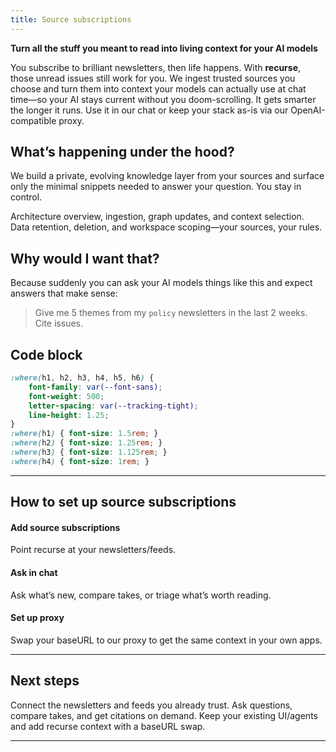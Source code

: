 ```yaml
---
title: Source subscriptions
---
```


**Turn all the stuff you meant to read into living context for your AI models**

You subscribe to brilliant newsletters, then life happens. With **recurse**, those unread issues still work for you. We ingest trusted sources you choose and turn them into context your models can actually use at chat time—so your AI stays current without you doom-scrolling. It gets smarter the longer it runs. Use it in our chat or keep your stack as-is via our OpenAI-compatible proxy.

## What’s happening under the hood?
We build a private, evolving knowledge layer from your sources and surface only the minimal snippets needed to answer your question. You stay in control. 

<Cards>
  <Card href="link" title="How it works">
    Architecture overview, ingestion, graph updates, and context selection.
  </Card>
  <Card href="link" title="Privacy & data controls">
    Data retention, deletion, and workspace scoping—your sources, your rules.
  </Card>
</Cards>

## Why would I want that?
Because suddenly you can ask your AI models things like this and expect answers that make sense:

> Give me 5 themes from my `policy` newsletters in the last 2 weeks. Cite issues.


## Code block

```css
:where(h1, h2, h3, h4, h5, h6) {
	font-family: var(--font-sans);
	font-weight: 500;
	letter-spacing: var(--tracking-tight);
	line-height: 1.25;
}
:where(h1) { font-size: 1.5rem; }
:where(h2) { font-size: 1.25rem; }
:where(h3) { font-size: 1.125rem; }
:where(h4) { font-size: 1rem; }
```

---

## How to set up source subscriptions

<div className='fd-steps [&_h4]:fd-step'>

#### Add source subscriptions
Point recurse at your newsletters/feeds.

#### Ask in chat
Ask what’s new, compare takes, or triage what’s worth reading.

#### Set up proxy
Swap your baseURL to our proxy to get the same context in your own apps.

</div>

---

## Next steps

<Cards>
  <Card href="link" title="Set up sources" >
    Connect the newsletters and feeds you already trust.
  </Card>
  <Card href="link" title="Use chat">
    Ask questions, compare takes, and get citations on demand.
  </Card>
  <Card href="link" title="OpenAI-compatible proxy">
    Keep your existing UI/agents and add recurse context with a baseURL swap.
  </Card>
</Cards>

---

